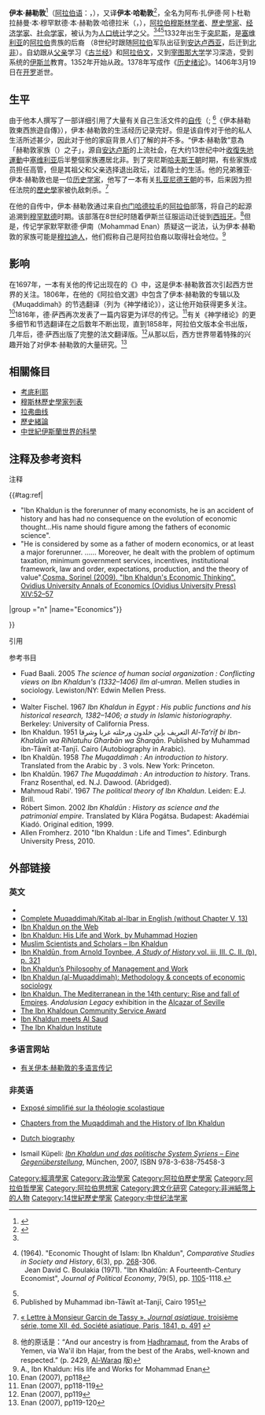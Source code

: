 {{Infobox philosopher 
  <!-- Scroll down to edit this page -->
  <!-- Philosopher Category -->
|  region          = [[馬格里布|馬格里布]]
|  era             = 中世纪
|  color           = #B0C4DE
  <!-- Image and Caption -->
|  image      = Bust of Ibn Khaldun (Casbah of Bejaia, Algeria).jpg
|  caption   =  伊本·赫勒敦雕像
  <!-- Information -->
|  name             = 伊本·赫勒敦<br />Ibn Khaldun
|  birth_date       =  公元1332年5月27日/[[伊斯兰历|伊斯兰历]]732年，于[[突尼斯|突尼斯]]
|  death_date       =  公元1406年3月19日/[[伊斯兰历|伊斯兰历]]808年，于[[开罗|开罗]]
|  school_tradition =  [[馬立克派|馬立克派]]
|  main_interests   =  [[历史学|历史学]]<br />[[社会学|社会学]]<br />[[经济学|经济学]]
|  influences       =  [[拉齐|拉齐]]
|  influenced       =  {{tsl|en|Ibn al-Azraq|}}、{{tsl|en|Al-Maqrizi|}}
|  notable_ideas    =  {{tsl|en|Asabiyyah|}}
}}
{{Islam}}
{{Portal box|阿拉伯世界|社会学|伊斯兰教|历史|人物}}
'''伊本·赫勒敦'''<ref>{{Cite book|publisher=宁夏人民出版社|location=银川|isbn=978-7-227-05959-2|oclc=953301907|last=伊本·赫勒敦|title=历史绪论|year=2015|others=李振中（译）}}</ref>（[[阿拉伯语|阿拉伯语]]：'''{{lang|ar|ابن خلدون|}}'''，{{bd|1332年|5月27日|1406年|3月19日|catIdx=K}}），又译'''伊本·哈勒敦'''<ref>{{Cite book|edition=第2版|publisher=中国对外翻译出版公司|location=北京|isbn=978-7-5001-0799-6|oclc=163575075|title=世界人名翻译大辞典|author=新华通讯社译名室|year=2007|pages=1554}}</ref>，全名为阿布·扎伊德·阿卜杜勒拉赫曼·本·穆罕默德·本·赫勒敦·哈德拉米（{{lang-ar| أبو زيد عبد الرحمن بن محمد بن خلدون الحضرمي}}，{{transl|ar|DIN|'''Abū Zayd ʿAbdu r-Raḥmān bin Muḥammad bin Khaldūn Al-Ḥaḍrami'''}}），[[阿拉伯|阿拉伯]][[穆斯林|穆斯林]][[学者|学者]]、[[歷史學家|歷史學家]]、[[经济学家|经济学家]]、[[社会学家|社会学家]]，被认为为[[人口|人口]][[统计|统计]]学之父。<ref name="HistoryAndSociology" group="n" /><ref>{{tsl|en|Joseph J. Spengler|}} (1964).  "Economic Thought of Islam: Ibn Khaldun", ''Comparative Studies in Society and History'', 6(3), pp. [http://www.jstor.org/pss/177577 268]-306.<br/>  Jean David C. Boulakia (1971). "Ibn Khaldûn: A Fourteenth-Century Economist", ''Journal of Political Economy'', 79(5), pp. [http://www.jstor.org/pss/1830276  1105]-1118.</ref><ref name="Economics" group="n" />1332年出生于[[突尼斯|突尼斯]]，是[[塞维利亚|塞维利亚]]的[[阿拉伯|阿拉伯]]贵族的后裔 （8世纪时跟随[[阿拉伯|阿拉伯]]军队出征到[[安达卢西亚|安达卢西亚]]，后迁到[[北非|北非]]）。自幼跟从[[父亲|父亲]]学习《[[古兰经|古兰经]]》和[[阿拉伯文|阿拉伯文]]，又到[[宰图那大学|宰图那大学]]学习深造，受到系统的[[伊斯兰|伊斯兰]]教育。1352年开始从政。1378年写成作《[[历史绪论|历史绪论]]》。1406年3月19日在[[开罗|开罗]]逝世。

== 生平 ==
由于他本人撰写了一部详细引用了大量有关自己生活文件的[[自传|自传]]（{{lang-ar|التعريف بابن خلدون ورحلته غربا وشرقا}}; {{transl|ar|ALA|''al-Taʻrīf bi-Ibn Khaldūn wa-Riḥlatuhu Gharban wa-Sharqan''}}<ref>Published by Muħammad ibn-Tāwīt at-Tanjī, Cairo 1951</ref>《伊本赫勒敦東西旅遊自傳》），伊本·赫勒敦的生活经历记录完好。但是该自传对于他的私人生活所述甚少，因此对于他的家庭背景人们了解的并不多。“伊本·赫勒敦”意為「赫勒敦家族（{{transl|ar|ALA|Banū Khaldūn}}）之子」，源自[[安达卢斯|安达卢斯]]的上流社会，在大约13世纪中叶[[收復失地運動|收復失地運動]]中[[塞维利亚|塞维利亚]]后半整個家族遷居北非。到了突尼斯[[哈夫斯王朝|哈夫斯王朝]]时期，有些家族成员担任高管，但是其祖父和父亲选择退出政坛，过着隐士的生活。他的兄弟雅亚·伊本·赫勒敦也是一位[[历史学家|历史学家]]，他写了一本有关[[扎亚尼德王朝|扎亚尼德王朝]]的书，后来因为担任法院的[[歷史學|歷史學]]家被仇敌刺杀。<ref>{{fr}} [http://books.google.ca/books?id=blQpAAAAYAAJ&pg=PA484&dq=Zakariya+Yahya+Ibn+Khaldoun&hl=fr#PPA491,M1 « Lettre à Monsieur Garcin de Tassy », ''Journal asiatique'', troisième série, tome XII, éd. Société asiatique, Paris, 1841, p. 491] {{Wayback|url=http://books.google.ca/books?id=blQpAAAAYAAJ&pg=PA484&dq=Zakariya+Yahya+Ibn+Khaldoun&hl=fr#PPA491,M1 |date=20121110201820 }}</ref>

在他的自传中，伊本·赫勒敦通过来自[[也门|也门]][[哈德拉毛|哈德拉毛]]的[[阿拉伯|阿拉伯]]部落，将自己的起源追溯到[[穆罕默德|穆罕默德]]时期。该部落在8世纪时随着伊斯兰征服运动迁徙到[[西班牙|西班牙]]。<ref>他的原话是：“And our ancestry is from [[哈德拉毛|Hadhramaut]], from the Arabs of Yemen, via Wa'il ibn Hajar, from the best of the Arabs, well-known and respected.” (p. 2429, [http://www.alwaraq.com/ Al-Waraq] {{Wayback|url=http://www.alwaraq.com/ |date=20081026073256 }}版)</ref>但是，传记学家默罕默德·伊南（Mohammad Enan）质疑这一说法，认为伊本·赫勒敦的家族可能是[[穆拉迪人|穆拉迪人]]，他们假称自己是阿拉伯裔以取得社会地位。<ref>A., Ibn Khaldun: His life and Works for Mohammad Enan</ref>

== 影响 ==
在1697年，一本有关他的传记出现在{{tsl|en|Barthélemy d'Herbelot|巴泰勒米·德埃贝洛}}的《{{tsl|fi|Bibliothèque orientale|东方学目录}}》中，这是伊本·赫勒敦首次引起西方世界的关注。1806年，{{link-en|西尔韦斯特·德·萨西|Silvestre de Sacy}}在他的《阿拉伯文選》中包含了伊本·赫勒敦的专辑以及《Muqaddimah》的节选翻译（列为《神学绪论》），这让他开始获得更多关注。<ref>Enan (2007), pp118</ref>1816年，德·萨西再次发表了一篇内容更为详尽的传记。<ref>Enan (2007), pp118-119</ref>有关《神学绪论》的更多细节和节选翻译在之后数年不断出现，直到1858年，阿拉伯文版本全书出版，几年后，德·萨西出版了完整的法文翻译版。<ref>Enan (2007), pp119</ref>从那以后，西方世界带着特殊的兴趣开始了对伊本·赫勒敦的大量研究。<ref>Enan (2007), pp119-120</ref>

== 相關條目 ==
*[[考底利耶|考底利耶]]
*[[穆斯林歷史學家列表|穆斯林歷史學家列表]]
*[[拉弗曲线|拉弗曲线]]
*[[歷史緒論|歷史緒論]]
*[[中世紀伊斯蘭世界的科學|中世紀伊斯蘭世界的科學]]

== 注释及参考资料 ==
; 注释
{{Reflist|2
|group="n"
|refs=
{{#tag:ref|
* "...regarded by some Westerners as the true father of historiography and sociology".<ref>{{cite journal|last=Gates|first=Warren E.|title=The Spread of Ibn Khaldûn's Ideas on Climate and Culture|journal=Journal of the History of Ideas|year=1967|volume=28|issue=3|pages=415–422|publisher=University of Pennsylvania Press|doi=10.2307/2708627|ref=harv}}</ref>
* "Ibn Khaldun has been claimed the forerunner of a great number of European thinkers, mostly sociologists, historians, and philosophers".{{harv|Boulakia|1971}}
* "The founding father of Eastern Sociology".<ref>{{cite journal|last=Dhaouadi|first=M.|title=IBN KHALDUN: THE FOUNDING FATHER OF EASTERN SOCIOLOGY|journal=International Sociology|date=1 September 1990|volume=5|issue=3|pages=319–335|doi=10.1177/026858090005003007|ref=harv}}</ref>
* "This grand scheme to find a new science of society makes him the forerunner of many of the eighteenth and nineteenth centuries system-builders such as Vico, Comte and Marx." "As one of the early founders of the social sciences...".<ref>{{cite journal|last=Haddad|first=L.|title=A FOURTEENTH-CENTURY THEORY OF ECONOMIC GROWTH AND DEVELOPMENT|journal=Kyklos|date=1 May 1977|volume=30|issue=2|pages=195–213|doi=10.1111/j.1467-6435.1977.tb02006.x|ref=harv}}</ref>
|group ="n" |name="HistoryAndSociology"}}

{{#tag:ref|
* "Ibn Khaldun is the forerunner of many economists, he is an accident of history and has had no consequence on the evolution of economic thought...His name should figure among the fathers of economic science".{{harv|Boulakia|1971}}
* "He is considered by some as a father of modern economics, or at least a major forerunner. …… Moreover, he dealt with the problem of optimum taxation, minimum government services, incentives, institutional framework, law and order, expectations, production, and the theory of value".[http://www.ovidius-stec.ro/html/anale/ENG/cuprins%20rezumate/2009%20vol2.pdf Cosma, Sorinel (2009). "Ibn Khaldun's Economic Thinking". Ovidius University Annals of Economics (Ovidius University Press) XIV:52–57]
|group ="n" |name="Economics"}}

}}

; 引用
{{Reflist|2}}

; 参考书目
{{refbegin}}
*Fuad Baali. 2005 ''The science of human social organization : Conflicting views on Ibn Khaldun's (1332–1406) Ilm al-umran''. Mellen studies in sociology. Lewiston/NY: Edwin Mellen Press.
*{{Cite book|title=Ibn Khaldun: His Life and Works|first=Muhammed Abdullah|last=Enan|publisher={{tsl|en|The Other Press|}}|year=2007|isbn=983-9541-53-6}}
*Walter Fischel. 1967 ''Ibn Khaldun in Egypt : His public functions and his historical research, 1382–1406; a study in Islamic historiography''. Berkeley: University of California Press.
*Ibn Khaldun. 1951 التعريف بإبن خلدون ورحلته غربا وشرقا ''Al-Taʻrīf bi Ibn-Khaldūn wa Riħlatuhu Għarbān wa Sharqān''. Published by Muħammad ibn-Tāwīt at-Tanjī. Cairo (Autobiography in Arabic).
*Ibn Khaldūn. 1958 ''The Muqaddimah : An introduction to history''. Translated from the Arabic by {{tsl|en|Franz Rosenthal|}}. 3 vols. New York: Princeton.
*Ibn Khaldūn. 1967 ''The Muqaddimah : An introduction to history''. Trans. Franz Rosenthal, ed. N.J. Dawood. (Abridged).
*Mahmoud Rabi'. 1967 ''The political theory of Ibn Khaldun''. Leiden: E.J. Brill.
*Róbert Simon. 2002 ''Ibn Khaldūn : History as science and the patrimonial empire''. Translated by Klára Pogátsa. Budapest: Akadémiai Kiadó. Original edition, 1999.
*Allen Fromherz. 2010 "Ibn Khaldun : Life and Times". Edinburgh University Press, 2010.
{{refend}}

== 外部链接 ==
{{Commonscat|Ibn Khaldun}}
{{wikiquote|en:Ibn Khaldun|伊本·赫勒敦{{en icon}}}}
=== 英文 ===
*{{cite encyclopedia | last = Rosenthal | first = Franz | title=Ibn Khaldūn  | url=http://www.encyclopedia.com/doc/1G2-2830902289.html |  encyclopedia = [[Dictionary_of_Scientific_Biography|Complete Dictionary of Scientific Biography]] | publisher = Encyclopedia.com | origyear=1970–80 | year = 2008 | ref = harv }}
*[http://www.muslimphilosophy.com/ik/Muqaddimah/ Complete Muqaddimah/Kitab al-Ibar in English (without Chapter V, 13)]{{Wayback|url=http://www.muslimphilosophy.com/ik/Muqaddimah/ |date=20171221215058 }}
*[https://web.archive.org/web/20040624080750/http://www.isidore-of-seville.com/ibnkhaldun/ Ibn Khaldun on the Web]
*[https://web.archive.org/web/20130913010235/http://www.muslimphilosophy.com/ik/klf.htm Ibn Khaldun: His Life and Work, by Muhammad Hozien]
*[https://web.archive.org/web/20040430064720/http://www.ummah.net/history/scholars/KHALDUN.html Muslim Scientists and Scholars – Ibn Khaldun]
*[http://nobsnews.blogspot.com/1993/11/growths-of-civilizations.html#ibn_khaldun Ibn Khaldūn, from Arnold Toynbee, ''A Study of History'' vol. iii, III. C. II. (b), p. 321] {{Wayback|url=http://nobsnews.blogspot.com/1993/11/growths-of-civilizations.html#ibn_khaldun |date=20200814081412 }}
*[https://web.archive.org/web/20061014162414/http://www.dinarstandard.com/management/IbnKhaldun_Mgmt100206.htm Ibn Khaldun’s Philosophy of Management and Work]
*[https://web.archive.org/web/20060831233452/http://home.online.no/~al-araki/index.html Ibn Khaldun (al-Muqaddimah): Methodology & concepts of economic sociology]
*[https://web.archive.org/web/20070928013846/http://www.ibnjaldun.com/index.php?L=7 Ibn Khaldun. The Mediterranean in the 14th century: Rise and fall of Empires]. ''Andalusian Legacy'' exhibition in the [[Alcazar_of_Seville|Alcazar of Seville]]
*[http://www.tunisiancommunity.org/index.php?option=com_content&task=category&sectionid=7&id=34&Itemid=162 The Ibn Khaldoun Community Service Award] {{Wayback|url=http://www.tunisiancommunity.org/index.php?option=com_content&task=category&sectionid=7&id=34&Itemid=162 |date=20120310193544 }}
*[http://cliodynamics.ru/index.php?option=com_content&task=view&id=151&Itemid=70 Ibn Khaldun meets Al Saud]{{Wayback|url=http://cliodynamics.ru/index.php?option=com_content&task=view&id=151&Itemid=70 |date=20110813175627 }}
*[https://web.archive.org/web/20121210223605/http://blog.tunisiancommunity.org/the-ibn-khaldun-institute/ The Ibn Khaldun Institute]

=== 多语言网站 ===
*[http://sites.google.com/site/ibnkhaldunsite/ 有关伊本·赫勒敦的多语言传记] {{Wayback|url=http://sites.google.com/site/ibnkhaldunsite/ |date=20201101121426 }}

=== 非英语 ===
{{wikisourcelang|ar|مؤلف:ابن خلدون|Ibn Khaldun }}
*{{fr}} [https://web.archive.org/web/20120526102936/http://www.at-tawhid.net/article-expose-simplifie-sur-la-theologie-scolastique-al-ilm-ul-kalam-ibn-khaldun-45868741.html Exposé simplifié sur la théologie scolastique]
*{{ar}} [https://web.archive.org/web/20040507183818/http://membres.lycos.fr/benikou/ Chapters from the Muqaddimah and the History of Ibn Khaldun]
*{{nl}} [https://web.archive.org/web/20080313072249/http://www.tawiza.nl/content/awid.php?id=414&sid=14&andra=artikel Dutch biography]
*{{de}} Ismail Küpeli: [http://www.grin.com/e-book/70021/ibn-khaldun-und-das-politische-system-syriens-eine-gegenueberstellung ''Ibn Khaldun und das politische System Syriens – Eine Gegenüberstellung''], München, 2007, ISBN 978-3-638-75458-3

{{Authority control}}
[[Category:經濟學家|Category:經濟學家]]
[[Category:政治學家|Category:政治學家]]
[[Category:阿拉伯歷史學家|Category:阿拉伯歷史學家]]
[[Category:阿拉伯哲學家|Category:阿拉伯哲學家]]
[[Category:阿拉伯思想家|Category:阿拉伯思想家]]
[[Category:跨文化研究|Category:跨文化研究]]
[[Category:非洲紙幣上的人物|Category:非洲紙幣上的人物]]
[[Category:14世紀歷史學家|Category:14世紀歷史學家]]
[[Category:中世纪法学家|Category:中世纪法学家]]

{{中世紀哲學}}
{{语言哲学}}